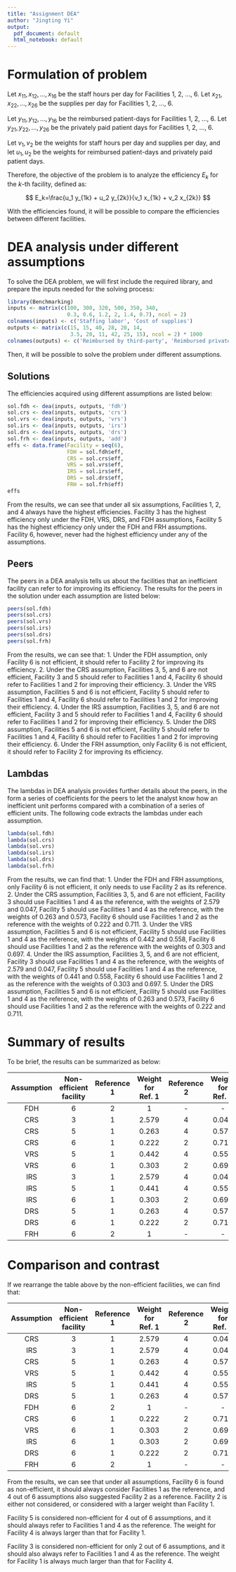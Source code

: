 ---
title: "Assignment DEA"
author: "Jingting Yi"
output:
  pdf_document: default
  html_notebook: default
---

# Formulation of problem

Let $x_{11}, x_{12}, ..., x_{16}$ be the staff hours per day for Facilities 1, 2, ..., 6. Let $x_{21}, x_{22}, ..., x_{26}$ be the supplies per day for Facilities 1, 2, ..., 6.

Let $y_{11}, y_{12}, ..., y_{16}$ be the reimbursed patient-days for Facilities 1, 2, ..., 6. Let $y_{21}, y_{22}, ..., y_{26}$ be the privately paid patient days for Facilities 1, 2, ..., 6.

Let $v_1, v_2$ be the weights for staff hours per day and supplies per day, and let $u_1, u_2$ be the weights for reimbursed patient-days and privately paid patient days.

Therefore, the objective of the problem is to analyze the efficiency $E_k$ for the $k$-th facility, defined as:

$$
E_k=\frac{u_1 y_{1k} + u_2 y_{2k}}{v_1 x_{1k} + v_2 x_{2k}}
$$

With the efficiencies found, it will be possible to compare the efficiencies between different facilities.


# DEA analysis under different assumptions

To solve the DEA problem, we will first include the required library, and prepare the inputs needed for the solving process:

```{r initialize, message=FALSE}
library(Benchmarking)
inputs <- matrix(c(100, 300, 320, 500, 350, 340,
                   0.3, 0.6, 1.2, 2, 1.4, 0.7), ncol = 2)
colnames(inputs) <- c('Staffing labor', 'Cost of supplies')
outputs <- matrix(c(15, 15, 40, 28, 20, 14,
                    3.5, 20, 11, 42, 25, 15), ncol = 2) * 1000
colnames(outputs) <- c('Reimbursed by third-party', 'Reimbursed privately')
```

Then, it will be possible to solve the problem under different assumptions.

## Solutions

The efficiencies acquired using different assumptions are listed below:

```{r solving}
sol.fdh <- dea(inputs, outputs, 'fdh')
sol.crs <- dea(inputs, outputs, 'crs')
sol.vrs <- dea(inputs, outputs, 'vrs')
sol.irs <- dea(inputs, outputs, 'irs')
sol.drs <- dea(inputs, outputs, 'drs')
sol.frh <- dea(inputs, outputs, 'add')
effs <- data.frame(Facility = seq(6),
                   FDH = sol.fdh$eff,
                   CRS = sol.crs$eff,
                   VRS = sol.vrs$eff,
                   IRS = sol.irs$eff,
                   DRS = sol.drs$eff,
                   FRH = sol.frh$eff)
effs
```

From the results, we can see that under all six assumptions, Facilities 1, 2, and 4 always have the highest efficiencies. Facility 3 has the highest efficiency only under the FDH, VRS, DRS, and FDH assumptions, Facility 5 has the highest efficiency only under the FDH and FRH assumptions. Facility 6, however, never had the highest efficiency under any of the assumptions.

## Peers

The peers in a DEA analysis tells us about the facilities that an inefficient facility can refer to for improving its efficiency. The results for the peers in the solution under each assumption are listed below:

```{r peers}
peers(sol.fdh)
peers(sol.crs)
peers(sol.vrs)
peers(sol.irs)
peers(sol.drs)
peers(sol.frh)
```

From the results, we can see that:
1. Under the FDH assumption, only Facility 6 is not efficient, it should refer to Facility 2 for improving its efficiency.
2. Under the CRS assumption, Facilities 3, 5, and 6 are not efficient, Facility 3 and 5 should refer to Facilities 1 and 4, Facility 6 should refer to Facilities 1 and 2 for improving their efficiency.
3. Under the VRS assumption, Facilities 5 and 6 is not efficient, Facility 5 should refer to Facilities 1 and 4, Facility 6 should refer to Facilities 1 and 2 for improving their efficiency.
4. Under the IRS assumption, Facilities 3, 5, and 6 are not efficient, Facility 3 and 5 should refer to Facilities 1 and 4, Facility 6 should refer to Facilities 1 and 2 for improving their efficiency.
5. Under the DRS assumption, Facilities 5 and 6 is not efficient, Facility 5 should refer to Facilities 1 and 4, Facility 6 should refer to Facilities 1 and 2 for improving their efficiency.
6. Under the FRH assumption, only Facility 6 is not efficient, it should refer to Facility 2 for improving its efficiency.

## Lambdas

The lambdas in DEA analysis provides further details about the peers, in the form a series of coefficients for the peers to let the analyst know how an inefficient unit performs compared with a combination of a series of efficient units. The following code extracts the lambdas under each assumption.

```{r}
lambda(sol.fdh)
lambda(sol.crs)
lambda(sol.vrs)
lambda(sol.irs)
lambda(sol.drs)
lambda(sol.frh)
```

From the results, we can find that:
1. Under the FDH and FRH assumptions, only Facility 6 is not efficient, it only needs to use Facility 2 as its reference.
2. Under the CRS assumption, Facilities 3, 5, and 6 are not efficient, Facility 3 should use Facilities 1 and 4 as the reference, with the weights of 2.579 and 0.047, Facility 5 should use Facilities 1 and 4 as the reference, with the weights of 0.263 and 0.573, Facility 6 should use Facilities 1 and 2 as the reference with the weights of 0.222 and 0.711.
3. Under the VRS assumption, Facilities 5 and 6 is not efficient, Facility 5 should use Facilities 1 and 4 as the reference, with the weights of 0.442 and 0.558, Facility 6 should use Facilities 1 and 2 as the reference with the weights of 0.303 and 0.697.
4. Under the IRS assumption, Facilities 3, 5, and 6 are not efficient, Facility 3 should use Facilities 1 and 4 as the reference, with the weights of 2.579 and 0.047, Facility 5 should use Facilities 1 and 4 as the reference, with the weights of 0.441 and 0.558, Facility 6 should use Facilities 1 and 2 as the reference with the weights of 0.303 and 0.697.
5. Under the DRS assumption, Facilities 5 and 6 is not efficient, Facility 5 should use Facilities 1 and 4 as the reference, with the weights of 0.263 and 0.573, Facility 6 should use Facilities 1 and 2 as the reference with the weights of 0.222 and 0.711.

# Summary of results

To be brief, the results can be summarized as below:

| Assumption | Non-efficient facility | Reference 1 | Weight for Ref. 1 | Reference 2 | Weight for Ref. 2|
|:------:|:------:|:------:|:------:|:------:|:------:|
|FDH| 6 | 2 | 1 | - | - |
|CRS| 3 | 1 | 2.579 | 4 | 0.047 |
|CRS| 5 | 1 | 0.263 | 4 | 0.573 |
|CRS| 6 | 1 | 0.222 | 2 | 0.711 |
|VRS| 5 | 1 | 0.442 | 4 | 0.558 |
|VRS| 6 | 1 | 0.303 | 2 | 0.697 |
|IRS| 3 | 1 | 2.579 | 4 | 0.047 |
|IRS| 5 | 1 | 0.441 | 4 | 0.558 |
|IRS| 6 | 1 | 0.303 | 2 | 0.697 |
|DRS| 5 | 1 | 0.263 | 4 | 0.573 |
|DRS| 6 | 1 | 0.222 | 2 | 0.711 |
|FRH| 6 | 2 | 1 | - | - |

# Comparison and contrast

If we rearrange the table above by the non-efficient facilities, we can find that:

| Assumption | Non-efficient facility | Reference 1 | Weight for Ref. 1 | Reference 2 | Weight for Ref. 2|
|:------:|:------:|:------:|:------:|:------:|:------:|
|CRS| 3 | 1 | 2.579 | 4 | 0.047 |
|IRS| 3 | 1 | 2.579 | 4 | 0.047 |
|CRS| 5 | 1 | 0.263 | 4 | 0.573 |
|VRS| 5 | 1 | 0.442 | 4 | 0.558 |
|IRS| 5 | 1 | 0.441 | 4 | 0.558 |
|DRS| 5 | 1 | 0.263 | 4 | 0.573 |
|FDH| 6 | 2 | 1 | - | - |
|CRS| 6 | 1 | 0.222 | 2 | 0.711 |
|VRS| 6 | 1 | 0.303 | 2 | 0.697 |
|IRS| 6 | 1 | 0.303 | 2 | 0.697 |
|DRS| 6 | 1 | 0.222 | 2 | 0.711 |
|FRH| 6 | 2 | 1 | - | - |

From the results, we can see that under all assumptions, Facility 6 is found as non-efficient, it should always consider Facilities 1 as the reference, and 4 out of 6 assumptions also suggested Facility 2 as a reference. Facility 2 is either not considered, or considered with a larger weight than Facility 1.

Facility 5 is considered non-efficient for 4 out of 6 assumptions, and it should always refer to Facilities 1 and 4 as the reference. The weight for Facility 4 is always larger than that for Facility 1.

Facility 3 is considered non-efficient for only 2 out of 6 assumptions, and it should also always refer to Facilities 1 and 4 as the reference. The weight for Facility 1 is always much larger than that for Facility 4.